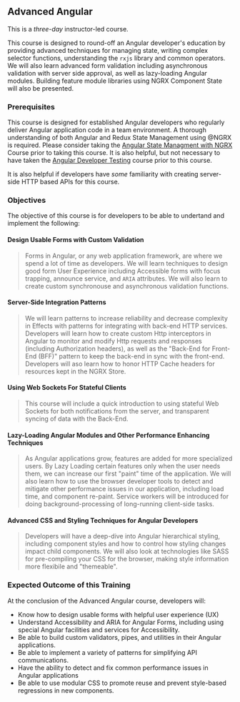 ## Advanced Angular

This is a _three-day_ instructor-led course.

This course is designed to round-off an Angular developer's education by providing advanced techniques for managing state, writing complex selector functions, understanding the `rxjs` library and common operators. We will also learn advanced form validation including asynchronous validation with server side approval, as well as lazy-loading Angular modules. Building feature module libraries using NGRX Component State will also be presented.

### Prerequisites

This course is designed for established Angular developers who regularly deliver Angular application code in a team environment. A thorough understanding of both Angular and Redux State Management using @NGRX is required. Please consider taking the [Angular State Managment with NGRX](/angular-training/angular-ngrx) Course prior to taking this course. It is also helpful, but not necessary to have taken the [Angular Developer Testing](/angular-training/angular-testing) course prior to this course.

It is also helpful if developers have _some_ familiarity with creating server-side HTTP based APIs for this course.

### Objectives

The objective of this course is for developers to be able to undertand and implement the following:

#### Design Usable Forms with Custom Validation

> Forms in Angular, or any web application framework, are where we spend a lot of time as developers. We will learn techniques to design good form User Experience including Accessible forms with focus trapping, announce service, and `ARIA` attributes. We will also learn to create custom synchronouse and asynchronous validation functions.

#### Server-Side Integration Patterns

> We will learn patterns to increase reliability and decrease complexity in Effects with patterns for integrating with back-end HTTP services. Developers will learn how to create custom Http interceptors in Angular to monitor and modify Http requests and responses (including Authorization headers), as well as the "Back-End for Front-End (BFF)" pattern to keep the back-end in sync with the front-end. Developers will aso learn how to honor HTTP Cache headers for resources kept in the NGRX Store.

#### Using Web Sockets For Stateful Clients

> This course will include a quick introduction to using stateful Web Sockets for both notifications from the server, and transparent syncing of data with the Back-End.

#### Lazy-Loading Angular Modules and Other Performance Enhancing Techniques

> As Angular applications grow, features are added for more specialized users. By Lazy Loading certain features only when the user needs them, we can increase our first "paint" time of the application. We will also learn how to use the browser developer tools to detect and mitigate other performance issues in our application, including load time, and component re-paint. Service workers will be introduced for doing background-processing of long-running client-side tasks.

#### Advanced CSS and Styling Techniques for Angular Developers

> Developers will have a deep-dive into Angular hierarchical styling, including component styles and how to control how styling changes impact child components. We will also look at technologies like SASS for pre-compiling your CSS for the browser, making style information more flexibile and "themeable".

### Expected Outcome of this Training

At the conclusion of the Advanced Angular course, developers will:

- Know how to design usable forms with helpful user experience (UX)
- Understand Accessibility and ARIA for Angular Forms, including using special Angular facilities and services for Accessibility.
- Be able to build custom validators, pipes, and utilities in their Angular applications.
- Be able to implement a variety of patterns for simplifying API communications.
- Have the ability to detect and fix common performance issues in Angular applications
- Be able to use modular CSS to promote reuse and prevent style-based regressions in new components.
